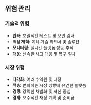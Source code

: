 ## 위험 관리

### 기술적 위험
- **완화**: 포괄적인 테스트 및 보안 감사
- **백업 계획**: 여러 기술 파트너 및 솔루션
- **모니터링**: 실시간 플랫폼 성능 추적
- **대응**: 신속한 사고 대응 및 복구 절차

### 시장 위험
- **다각화**: 여러 수익원 및 시장
- **적응**: 변화하는 시장 상황에 유연한 플랫폼
- **경쟁**: 강력한 차별화 및 혁신 중심
- **경제**: 보수적인 재정 계획 및 준비금